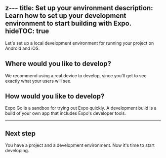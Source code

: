 z---
title: Set up your environment
description: Learn how to set up your development environment to start building with Expo.
hideTOC: true
---


Let's set up a local development environment for running your project on Android and iOS.

## Where would you like to develop?

We recommend using a real device to develop, since you'll get to see exactly what your users will see.

<PlatformAndDeviceForm />

## How would you like to develop?

Expo Go is a sandbox for trying out Expo quickly. A development build is a build of your own app that includes Expo's developer tools.

<DevelopmentModeForm />

---

<DevelopmentEnvironmentInstructions />

## Next step

You have a project and a development environment. Now it's time to start developing.

